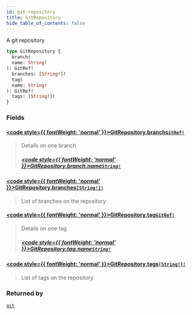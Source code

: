 ```yaml
---
id: git-repository
title: GitRepository
hide_table_of_contents: false
---
```








A git repository

```graphql
type GitRepository {
  branch(
  name: String!
): GitRef!
  branches: [String!]!
  tag(
  name: String!
): GitRef!
  tags: [String!]!
}
```


### Fields

#### [<code style={{ fontWeight: 'normal' }}>GitRepository.<b>branch</b></code>](#)<Bullet />[`GitRef!`](/reference/api/objects/git-ref) <Badge class="secondary" text="non-null"/> <Badge class="secondary" text="object"/>
> Details on one branch
> ##### [<code style={{ fontWeight: 'normal' }}>GitRepository.branch.<b>name</b></code>](#)<Bullet />[`String!`](/reference/api/scalars/string) <Badge class="secondary" text="non-null"/> <Badge class="secondary" text="scalar"/>
> 
> 

#### [<code style={{ fontWeight: 'normal' }}>GitRepository.<b>branches</b></code>](#)<Bullet />[`[String!]!`](/reference/api/scalars/string) <Badge class="secondary" text="non-null"/> <Badge class="secondary" text="scalar"/>
> List of branches on the repository
> 

#### [<code style={{ fontWeight: 'normal' }}>GitRepository.<b>tag</b></code>](#)<Bullet />[`GitRef!`](/reference/api/objects/git-ref) <Badge class="secondary" text="non-null"/> <Badge class="secondary" text="object"/>
> Details on one tag
> ##### [<code style={{ fontWeight: 'normal' }}>GitRepository.tag.<b>name</b></code>](#)<Bullet />[`String!`](/reference/api/scalars/string) <Badge class="secondary" text="non-null"/> <Badge class="secondary" text="scalar"/>
> 
> 

#### [<code style={{ fontWeight: 'normal' }}>GitRepository.<b>tags</b></code>](#)<Bullet />[`[String!]!`](/reference/api/scalars/string) <Badge class="secondary" text="non-null"/> <Badge class="secondary" text="scalar"/>
> List of tags on the repository
> 



### Returned by

[`git`](/reference/api/queries/git)  <Badge class="secondary" text="query"/>



